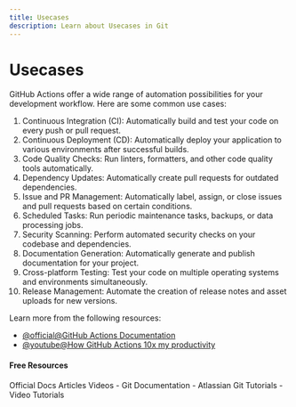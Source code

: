 ```yaml
---
title: Usecases
description: Learn about Usecases in Git
---
```


# Usecases

GitHub Actions offer a wide range of automation possibilities for your development workflow. Here are some common use cases:

1. Continuous Integration (CI): Automatically build and test your code on every push or pull request.
2. Continuous Deployment (CD): Automatically deploy your application to various environments after successful builds.
3. Code Quality Checks: Run linters, formatters, and other code quality tools automatically.
4. Dependency Updates: Automatically create pull requests for outdated dependencies.
5. Issue and PR Management: Automatically label, assign, or close issues and pull requests based on certain conditions.
6. Scheduled Tasks: Run periodic maintenance tasks, backups, or data processing jobs.
7. Security Scanning: Perform automated security checks on your codebase and dependencies.
8. Documentation Generation: Automatically generate and publish documentation for your project.
9. Cross-platform Testing: Test your code on multiple operating systems and environments simultaneously.
10. Release Management: Automate the creation of release notes and asset uploads for new versions.

Learn more from the following resources:

- [@official@GitHub Actions Documentation](https://docs.github.com/en/actions)
- [@youtube@How GitHub Actions 10x my productivity](https://www.youtube.com/watch?v=yfBtjLxn_6k)

#### Free Resources

<Tabs defaultValue="official">
<TabsList>
<TabsTrigger value="official">Official Docs</TabsTrigger>
<TabsTrigger value="article">Articles</TabsTrigger>
<TabsTrigger value="video">Videos</TabsTrigger>
</TabsList>

<TabsContent value="official">
- <Link href="https://git-scm.com/docs">Git Documentation</Link>
</TabsContent>
<TabsContent value="article">
- <Link href="https://www.atlassian.com/git/tutorials">Atlassian Git Tutorials</Link>
</TabsContent>
<TabsContent value="video">
- <Link href="https://www.youtube.com/results?search_query=git+usecases+tutorial">Video Tutorials</Link>
</TabsContent>
</Tabs>

<Outlet path="5-github/basics/usecases" />
